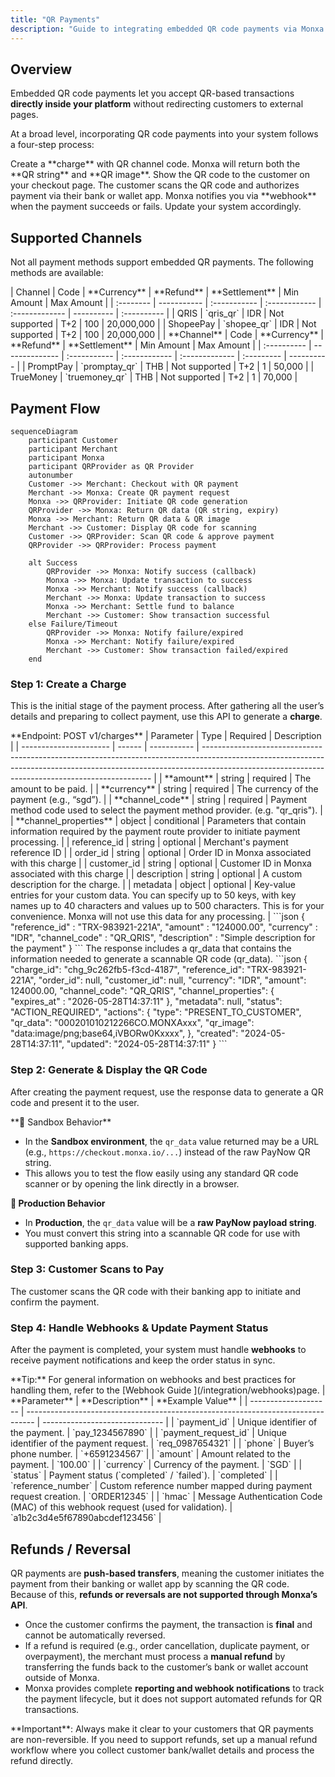 ```yaml
---
title: "QR Payments"
description: "Guide to integrating embedded QR code payments via Monxa API"
---
```


## Overview

Embedded QR code payments let you accept QR-based transactions **directly inside your platform** without redirecting customers to external pages.

At a broad level, incorporating QR code payments into your system follows a four-step process:

<Columns cols={2}>
  <Card title="1. Create a Charge" icon="star" iconType="solid" href="#">
    Create a **charge** with QR channel code. Monxa will return both the **QR string** and **QR image**.
  </Card>
  <Card title="2. Display the QR Code" icon="qrcode" iconType="solid" href="#">
    Show the QR code to the customer on your checkout page.
  </Card>
  <Card title="3. Customer Scans & Pays" icon="camera" iconType="solid" href="#">
    The customer scans the QR code and authorizes payment via their bank or wallet app.
  </Card>
  <Card title="4. Handle Webhooks" icon="anchor" iconType="solid" href="#">
    Monxa notifies you via **webhook** when the payment succeeds or fails. Update your system accordingly.
  </Card>
</Columns>

## Supported Channels

Not all payment methods support embedded QR payments. The following methods are available:

<Tabs>
  <Tab title="🇮🇩 Indonesia">
    | Channel   | Code        | **Currency** | **Refund**    | **Settlement** | Min Amount | Max  Amount |
    | :-------- | ----------- | :----------- | :------------ | :------------- | ---------- | :---------- |
    | QRIS      | `qris_qr`   | IDR          | Not supported | T+2            | 100        | 20,000,000  |
    | ShopeePay | `shopee_qr` | IDR          | Not supported | T+2            | 100        | 20,000,000  |
  </Tab>
  <Tab title="🇹🇭 Thailand">
    | **Channel** | Code           | **Currency** | **Refund**    | **Settlement** | Min Amount | Max Amount |
    | :---------- | -------------- | :----------- | :------------ | :------------- | :--------- | ---------- |
    | PromptPay   | `promptay_qr`  | THB          | Not supported | T+2            | 1          | 50,000     |
    | TrueMoney   | `truemoney_qr` | THB          | Not supported | T+2            | 1          | 70,000     |
  </Tab>
</Tabs>

## Payment Flow

```mermaid
sequenceDiagram
    participant Customer
    participant Merchant
    participant Monxa
    participant QRProvider as QR Provider
    autonumber
    Customer ->> Merchant: Checkout with QR payment
    Merchant ->> Monxa: Create QR payment request
    Monxa ->> QRProvider: Initiate QR code generation
    QRProvider ->> Monxa: Return QR data (QR string, expiry)
    Monxa ->> Merchant: Return QR data & QR image
    Merchant ->> Customer: Display QR code for scanning
    Customer ->> QRProvider: Scan QR code & approve payment
    QRProvider ->> QRProvider: Process payment

    alt Success
        QRProvider ->> Monxa: Notify success (callback)
        Monxa ->> Monxa: Update transaction to success
        Monxa ->> Merchant: Notify success (callback)
        Merchant ->> Monxa: Update transaction to success
        Monxa ->> Merchant: Settle fund to balance
        Merchant ->> Customer: Show transaction successful
    else Failure/Timeout
        QRProvider ->> Monxa: Notify failure/expired
        Monxa ->> Merchant: Notify failure/expired
        Merchant ->> Customer: Show transaction failed/expired
    end
```

### Step 1: Create a Charge

This is the initial stage of the payment process. After gathering all the user’s details and preparing to collect payment, use this API to generate a **charge**.

<Tip>
  **Endpoint: POST v1/charges**
</Tip>

<AccordionGroup>
  <Accordion title="Request Parameters" iconType="solid">
    | Parameter              | Type   | Required    | Description                                                                                                                                                                                                                   |
    | ---------------------- | ------ | ----------- | ----------------------------------------------------------------------------------------------------------------------------------------------------------------------------------------------------------------------------- |
    | **amount**             | string | required    | The amount to be paid.                                                                                                                                                                                                        |
    | **currency**           | string | required    | The currency of the payment (e.g., “sgd”).                                                                                                                                                                                    |
    | **channel_code**       | string | required    | Payment method code used to select the payment method provider.  (e.g. "qr_qris").                                                                                                                                            |
    | **channel_properties** | object | conditional | Parameters that contain information required by the payment route provider to initiate payment processing.                                                                                                                    |
    | reference_id           | string | optional    | Merchant's payment reference ID                                                                                                                                                                                               |
    | order_id               | string | optional    | Order ID in Monxa associated with this charge                                                                                                                                                                                 |
    | customer_id            | string | optional    | Customer ID in Monxa associated with this charge                                                                                                                                                                              |
    | description            | string | optional    | A custom description for the charge.                                                                                                                                                                                          |
    | metadata               | object | optional    | Key-value entries for your custom data.   You can specify up to 50 keys, with key names up to 40 characters and values up to 500 characters.   This is for your convenience. Monxa will not use this data for any processing. |
  </Accordion>
  <Accordion title="Request Example">
    ```json
    {
    	"reference_id" : "TRX-983921-221A",
    	"amount" : "124000.00",
    	"currency" : "IDR",
    	"channel_code" : "QR_QRIS",
    	"description" : "Simple description for the payment"
    }
    ```
  </Accordion>
  <Accordion title="Response Example">
    <Tip>
      The response includes a qr_data that contains the information needed to generate a scannable QR code (qr_data).
    </Tip>
    ```json
    {
    	"charge_id": "chg_9c262fb5-f3cd-4187",
      	"reference_id": "TRX-983921-221A",
    	"order_id": null,
    	"customer_id": null,
    	"currency": "IDR",
    	"amount": 124000.00,
    	"channel_code": "QR_QRIS",
    	"channel_properties": {
    		"expires_at" : "2026-05-28T14:37:11"
    	},
    	"metadata": null,
    	"status": "ACTION_REQUIRED",
    	"actions": {
    		"type": "PRESENT_TO_CUSTOMER",
    		"qr_data": "000201010212266CO.MONXAxxx",
    		"qr_image": "data:image/png;base64,iVBORw0Kxxxx",
    	},
    	"created": "2024-05-28T14:37:11",
    	"updated": "2024-05-28T14:37:11"
    }
    ```
  </Accordion>
</AccordionGroup>

### Step 2: Generate & Display the QR Code

After creating the payment request, use the response data to generate a QR code and present it to the user.

<Warning>
  **🔎 Sandbox Behavior**

  - In the **Sandbox environment**, the `qr_data` value returned may be a URL (e.g., `https://checkout.monxa.io/...`) instead of the raw PayNow QR string.
  - This allows you to test the flow easily using any standard QR code scanner or by opening the link directly in a browser.

  **🚀 Production Behavior**

  - In **Production**, the `qr_data` value will be a **raw PayNow payload string**.
  - You must convert this string into a scannable QR code for use with supported banking apps.
</Warning>

### Step 3: Customer Scans to Pay

The customer scans the QR code with their banking app to initiate and confirm the payment.

### Step 4: Handle Webhooks & Update Payment Status

After the payment is completed, your system must handle **webhooks** to receive payment notifications and keep the order status in sync.

<Tip>
  **Tip:** For general information on webhooks and best practices for handling them, refer to the [Webhook Guide ](/integration/webhooks)page.
</Tip>

<AccordionGroup>
  <Accordion title="Webhook Parameters">
    | **Parameter**        | **Description**                                                                  | **Example Value**              |
    | -------------------- | -------------------------------------------------------------------------------- | ------------------------------ |
    | `payment_id`         | Unique identifier of the payment.                                                | `pay_1234567890`               |
    | `payment_request_id` | Unique identifier of the payment request.                                        | `req_0987654321`               |
    | `phone`              | Buyer’s phone number.                                                            | `+6591234567`                  |
    | `amount`             | Amount related to the payment.                                                   | `100.00`                       |
    | `currency`           | Currency of the payment.                                                         | `SGD`                          |
    | `status`             | Payment status (`completed` / `failed`).                                         | `completed`                    |
    | `reference_number`   | Custom reference number mapped during payment request creation.                  | `ORDER12345`                   |
    | `hmac`               | Message Authentication Code (MAC) of this webhook request (used for validation). | `a1b2c3d4e5f67890abcdef123456` |
  </Accordion>
  <Accordion title="Sample Webhook (charge.succeeded)">
    
  </Accordion>
</AccordionGroup>

## Refunds / Reversal

QR payments are **push-based transfers**, meaning the customer initiates the payment from their banking or wallet app by scanning the QR code. Because of this, **refunds or reversals are not supported through Monxa’s API**.

- Once the customer confirms the payment, the transaction is **final** and cannot be automatically reversed.
- If a refund is required (e.g., order cancellation, duplicate payment, or overpayment), the merchant must process a **manual refund** by transferring the funds back to the customer’s bank or wallet account outside of Monxa.
- Monxa provides complete **reporting and webhook notifications** to track the payment lifecycle, but it does not support automated refunds for QR transactions.

<Warning>
  **Important**: Always make it clear to your customers that QR payments are non-reversible. If you need to support refunds, set up a manual refund workflow where you collect customer bank/wallet details and process the refund directly.
</Warning>